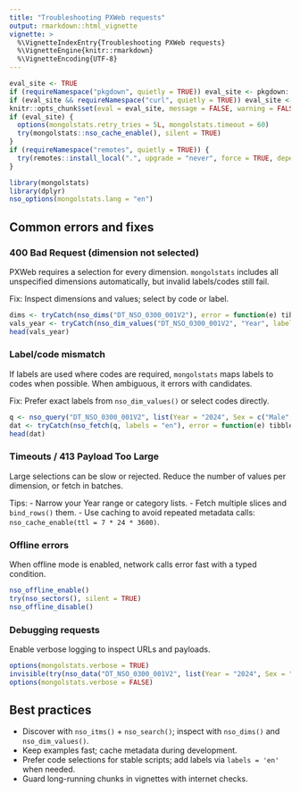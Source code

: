 ```yaml
---
title: "Troubleshooting PXWeb requests"
output: rmarkdown::html_vignette
vignette: >
  %\VignetteIndexEntry{Troubleshooting PXWeb requests}
  %\VignetteEngine{knitr::rmarkdown}
  %\VignetteEncoding{UTF-8}
---
```


```r
eval_site <- TRUE
if (requireNamespace("pkgdown", quietly = TRUE)) eval_site <- pkgdown::in_pkgdown()
if (eval_site && requireNamespace("curl", quietly = TRUE)) eval_site <- curl::has_internet()
knitr::opts_chunk$set(eval = eval_site, message = FALSE, warning = FALSE, error = FALSE)
if (eval_site) {
  options(mongolstats.retry_tries = 5L, mongolstats.timeout = 60)
  try(mongolstats::nso_cache_enable(), silent = TRUE)
}
if (requireNamespace("remotes", quietly = TRUE)) {
  try(remotes::install_local(".", upgrade = "never", force = TRUE, dependencies = FALSE), silent = TRUE)
}
```

```r
library(mongolstats)
library(dplyr)
nso_options(mongolstats.lang = "en")
```

## Common errors and fixes

### 400 Bad Request (dimension not selected)

PXWeb requires a selection for every dimension. `mongolstats` includes all unspecified dimensions automatically, but invalid labels/codes still fail.

Fix: Inspect dimensions and values; select by code or label.

```r
dims <- tryCatch(nso_dims("DT_NSO_0300_001V2"), error = function(e) tibble::tibble())
vals_year <- tryCatch(nso_dim_values("DT_NSO_0300_001V2", "Year", labels = "en"), error = function(e) tibble::tibble())
head(vals_year)
```

### Label/code mismatch

If labels are used where codes are required, `mongolstats` maps labels to codes when possible. When ambiguous, it errors with candidates.

Fix: Prefer exact labels from `nso_dim_values()` or select codes directly.

```r
q <- nso_query("DT_NSO_0300_001V2", list(Year = "2024", Sex = c("Male","Female"), Age = "Total"))
dat <- tryCatch(nso_fetch(q, labels = "en"), error = function(e) tibble::tibble())
head(dat)
```

### Timeouts / 413 Payload Too Large

Large selections can be slow or rejected. Reduce the number of values per dimension, or fetch in batches.

Tips:
- Narrow your Year range or category lists.
- Fetch multiple slices and `bind_rows()` them.
- Use caching to avoid repeated metadata calls: `nso_cache_enable(ttl = 7 * 24 * 3600)`.

### Offline errors

When offline mode is enabled, network calls error fast with a typed condition.

```r
nso_offline_enable()
try(nso_sectors(), silent = TRUE)
nso_offline_disable()
```

### Debugging requests

Enable verbose logging to inspect URLs and payloads.

```r
options(mongolstats.verbose = TRUE)
invisible(try(nso_data("DT_NSO_0300_001V2", list(Year = "2024", Sex = "Total", Age = "Total")), silent = TRUE))
options(mongolstats.verbose = FALSE)
```

## Best practices

- Discover with `nso_itms()` + `nso_search()`; inspect with `nso_dims()` and `nso_dim_values()`.
- Keep examples fast; cache metadata during development.
- Prefer code selections for stable scripts; add labels via `labels = 'en'` when needed.
- Guard long-running chunks in vignettes with internet checks.
